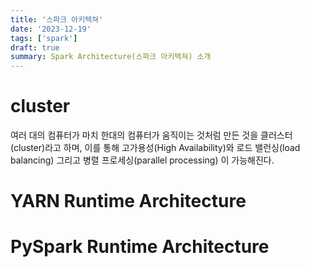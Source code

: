 ```yaml
---
title: '스파크 아키텍쳐'
date: '2023-12-19'
tags: ['spark']
draft: true
summary: Spark Architecture(스파크 아키텍쳐) 소개
---
```


# cluster

여러 대의 컴퓨터가 마치 한대의 컴퓨터가 움직이는 것처럼 만든 것을 클러스터(cluster)라고 하며,
이를 통해 고가용성(High Availability)와 로드 밸런싱(load balancing) 그리고 병렬 프로세싱(parallel processing) 이 가능해진다.

# YARN Runtime Architecture

# PySpark Runtime Architecture
